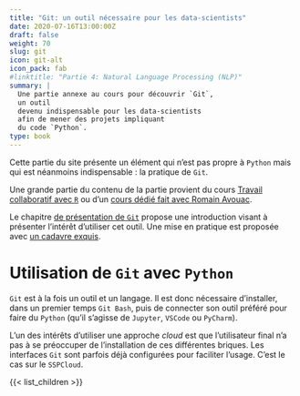```yaml
---
title: "Git: un outil nécessaire pour les data-scientists"
date: 2020-07-16T13:00:00Z
draft: false
weight: 70
slug: git
icon: git-alt
icon_pack: fab
#linktitle: "Partie 4: Natural Language Processing (NLP)"
summary: |
  Une partie annexe au cours pour découvrir `Git`,
  un outil
  devenu indispensable pour les data-scientists
  afin de mener des projets impliquant
  du code `Python`.
type: book
---
```


Cette partie du site présente un élément qui n'est pas propre à
`Python` mais qui est néanmoins indispensable : la pratique de `Git`.

Une grande partie du contenu de la partie provient du cours
[Travail collaboratif avec `R`](https://linogaliana.gitlab.io/collaboratif/git.html)
ou d'un [cours dédié fait avec Romain Avouac](https://formation.pages.lab.sspcloud.fr/git/20220929-formation-git-dese/#/title-slide).

Le chapitre [de présentation de `Git`](/introgit) propose 
une introduction visant à présenter l'intérêt d'utiliser
cet outil. Une mise en pratique est proposée
avec [un cadavre exquis](/exogit).



# Utilisation de `Git` avec `Python`

`Git` est à la fois un outil et un langage. Il
est donc nécessaire d'installer, dans un premier
temps `Git Bash`, puis de connecter
son outil préféré pour faire du `Python` (qu'il
s'agisse de `Jupyter`, `VSCode` ou `PyCharm`). 

L'un des intérêts d'utiliser une approche _cloud_
est que l'utilisateur final n'a pas à se préoccuper
de l'installation de ces différentes briques. 
Les interfaces `Git` sont parfois déjà
configurées pour faciliter l'usage. C'est le
cas sur le `SSPCloud`.  



{{< list_children >}}
